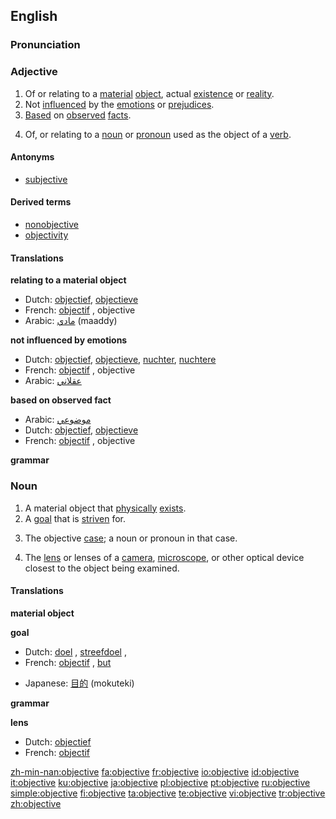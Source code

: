 ==English==
===Pronunciation===
{{IPA|əb'dʒɛk.tɪv}}

===Adjective===
{{en-adj-more-most}}

# <!--DefA-->Of or relating to a [[material]] [[object]], actual [[existence]] or [[reality]].
# <!--DefB-->Not [[influence]]d by the [[emotion]]s or [[prejudice]]s.
# <!--DefC-->[[Base]]d on [[observe]]d [[fact]]s.
# <!--DefD-->{{grammar}} Of, or relating to a [[noun]] or [[pronoun]] used as the object of a [[verb]].

====Antonyms====
*[[subjective]]<!--for which sense(s)?-->

====Derived terms====
*[[nonobjective]]
*[[objectivity]]

====Translations====
<!--DefA-->'''relating to a material object'''
{{top}}
*Dutch: [[objectief]], [[objectieve]]
*French: [[objectif]] {{m}}, objective {{f}}
*Arabic: [[مادي]] (maaddy)
{{mid}}
{{bottom}}

<!--DefB-->'''not influenced by emotions'''
{{top}}
*Dutch: [[objectief]], [[objectieve]], [[nuchter]], [[nuchtere]]
*French: [[objectif]] {{m}}, objective {{f}}
*Arabic: [[عقلاني]]
{{mid}}
{{bottom}}

<!--DefC-->'''based on observed fact'''
{{top}}
*Arabic: [[موضوعي]]
*Dutch: [[objectief]], [[objectieve]]
*French: [[objectif]] {{m}}, objective {{f}}
{{mid}}
{{bottom}}

<!--DefD-->'''grammar'''
{{top}}
{{mid}}
{{bottom}}

===Noun===
{{en-noun}}

# <!--DefE-->A material object that [[physically]] [[exist]]s.
# <!--DefF-->A [[goal]] that is [[striven]] for.
# <!--DefG-->{{grammar}} The objective [[case]]; a noun or pronoun in that case.
# <!--DefH-->The [[lens]] or lenses of a [[camera]], [[microscope]], or other optical device closest to the object being examined.

====Translations====
<!--DefE-->'''material object'''
{{top}}
{{mid}}
{{bottom}}

<!--DefF-->'''goal'''
{{top}}
*Dutch: [[doel]] {{n}}, [[streefdoel]] {{n}}, {{t+|nl|doelstelling|g=f}}
*French: [[objectif]] {{m}}, [[but#French|but]] {{m}}
{{mid}}
*Japanese: [[目的]] (mokuteki)
{{bottom}}

<!--DefG-->'''grammar'''
{{top}}
{{mid}}
{{bottom}}

<!--DefH-->'''lens'''
{{top}}
*Dutch: [[objectief]] {{n}}
*French: [[objectif]] {{m}}
{{mid}}
{{bottom}}

[[zh-min-nan:objective]]
[[fa:objective]]
[[fr:objective]]
[[io:objective]]
[[id:objective]]
[[it:objective]]
[[ku:objective]]
[[ja:objective]]
[[pl:objective]]
[[pt:objective]]
[[ru:objective]]
[[simple:objective]]
[[fi:objective]]
[[ta:objective]]
[[te:objective]]
[[vi:objective]]
[[tr:objective]]
[[zh:objective]]